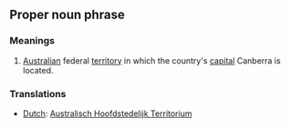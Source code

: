==Proper noun phrase==

===Meanings===
#[[Australia]]n federal [[territory]] in which the country's [[capital]] Canberra is located.

===Translations===
*[[Dutch]]: [[Australisch Hoofdstedelijk Territorium]]